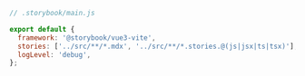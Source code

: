 ```js
// .storybook/main.js

export default {
  framework: '@storybook/vue3-vite',
  stories: ['../src/**/*.mdx', '../src/**/*.stories.@(js|jsx|ts|tsx)'],
  logLevel: 'debug',
};
```
